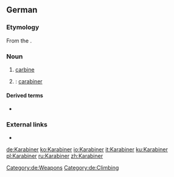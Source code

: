 {{also|karabiner}}
==German==

===Etymology===
From the {{etyl|fr|de}} {{term|carabine|lang=fr}}.

===Noun===
{{de-noun|m|Karabiners|Karabiner}}

# [[carbine]]
# {{non-gloss definition|short for}} {{term|Karabinerhaken|lang=de}}: [[carabiner]]

====Derived terms====
* {{l/de|Karabinerhaken}}

===External links===
* {{pedia|lang=de}}

[[Category:de:Weapons]]
[[Category:de:Climbing]]

[[de:Karabiner]]
[[ko:Karabiner]]
[[io:Karabiner]]
[[it:Karabiner]]
[[ku:Karabiner]]
[[pl:Karabiner]]
[[ru:Karabiner]]
[[zh:Karabiner]]